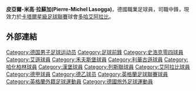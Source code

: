 {{Unreferenced|time=2017-02-20T02:46:27+00:00}}
{{Infobox football biography
| name           = 皮亞爾-米高·拉蘇加<br />Pierre-Michel Lasogga
| image          = Pierre-michel lasogga.jpg
| caption        = Lasogga with [[哈化柏林|哈化柏林]] in 2011.
| fullname       = Pierre-Michel Lasogga
| birth_date     = {{birth date and age|1991|12|15|df=y}}
| birth_place    = [[Gladbeck|Gladbeck]], 德國
| height         = {{height|m=1.89}}
| position       = [[中鋒|中鋒]]
| currentclub    = [[多哈艾阿拉比體育俱樂部|多哈艾阿拉比]]
| clubnumber     = 10
| youthyears1    = 1996–1999
| youthclubs1    = 1. FC Gladbeck
| youthyears2    = 1999–2006
| youthclubs2    = [[史浩克04|史浩克04]]
| youthyears3    = 2006–2007
| youthclubs3    = [[艾遜|艾遜]]
| youthyears4    = 2007
| youthclubs4    = [[SG_Wattenscheid_09|SG Wattenscheid 09]]
| youthyears5    = 2008–2009
| youthclubs5    = [[禾夫斯堡|禾夫斯堡]]
| youthyears6    = 2009–2010
| youthclubs6    = [[利華古遜|利華古遜]]
| years1         = 2010
| clubs1         = [[利華古遜II|利華古遜II]]
| caps1          = 5
| goals1         = 0
| years2         = 2010
| clubs2         = [[哈化柏林II|哈化柏林II]]
| caps2          = 6
| goals2         = 3
| years3         = 2010–2014
| clubs3         = [[哈化柏林|哈化柏林]]
| caps3          = 63
| goals3         = 22
| years4         = 2013–2014
| clubs4         = → {{scl|漢堡}} (外借)
| caps4          = 20
| goals4         = 13
| years5         = 2014–2019
| clubs5         = {{scl|漢堡}}
| caps5          = 103
| goals5         = 39
| years6         = 2017–2018
| clubs6         = → [[里茲聯足球俱樂部|列斯聯]]
| caps6          = 31
| goals6         = 10
| years7         = 2019–
| clubs7         = [[多哈艾阿拉比體育俱樂部|多哈艾阿拉比]]
| caps7          = 0
| goals7         = 0
| nationalyears1 = 2011–2013
| nationalteam1  = [[德國U21|德國U21]]
| nationalcaps1  = 11
| nationalgoals1 = 4
| pcupdate       = 1 July 2019
| ntupdate       = 9 June 2013
}}

'''皮亞爾-米高·拉蘇加(Pierre-Michel Lasogga)'''{{BD|1991年|12月15日}}，德國職業足球員，司職中鋒，現效力於[[卡塔爾星級足球聯賽|卡塔爾星級足球聯賽]]球會[[多哈艾阿拉比體育俱樂部|多哈艾阿拉比]]。

==外部連結==

{{DEFAULTSORT:Lasogga, Pierre-Michel}}
[[Category:德国男子足球运动员|Category:德国男子足球运动员]]
[[Category:足球前鋒|Category:足球前鋒]]
[[Category:史浩克零四球員|Category:史浩克零四球員]]
[[Category:艾遜球員|Category:艾遜球員]]
[[Category:禾夫斯堡球員|Category:禾夫斯堡球員]]
[[Category:利華古遜球員|Category:利華古遜球員]]
[[Category:哈化柏林球員|Category:哈化柏林球員]]
[[Category:漢堡球員|Category:漢堡球員]]
[[Category:列斯聯球員|Category:列斯聯球員]]
[[Category:艾阿拉比球員|Category:艾阿拉比球員]]
[[Category:德甲球員|Category:德甲球員]]
[[Category:德乙球员|Category:德乙球员]]
[[Category:英格蘭足球聯賽球員|Category:英格蘭足球聯賽球員]]
[[Category:英格蘭外籍足球運動員|Category:英格蘭外籍足球運動員]]
[[Category:德國旅外足球運動員|Category:德國旅外足球運動員]]